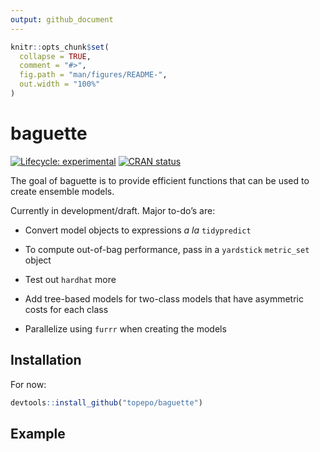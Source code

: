 ```yaml
---
output: github_document
---
```


<!-- README.md is generated from README.Rmd. Please edit that file -->

```r
knitr::opts_chunk$set(
  collapse = TRUE,
  comment = "#>",
  fig.path = "man/figures/README-",
  out.width = "100%"
)
```
# baguette

<!-- badges: start -->
[![Lifecycle: experimental](https://img.shields.io/badge/lifecycle-experimental-orange.svg)](https://www.tidyverse.org/lifecycle/#experimental)
[![CRAN status](https://www.r-pkg.org/badges/version/baguette)](https://cran.r-project.org/package=baguette)
<!-- badges: end -->

The goal of baguette is to provide efficient functions that can be used to create ensemble models. 

Currently in development/draft. Major to-do's are:

 * Convert model objects to expressions _a la_ `tidypredict`
  
 * To compute out-of-bag performance, pass in a `yardstick` `metric_set` object

 * Test out `hardhat` more

 * Add tree-based models for two-class models that have asymmetric costs for each class 

 * Parallelize using `furrr` when creating the models

## Installation

For now:

``` r
devtools::install_github("topepo/baguette")
```

## Example

